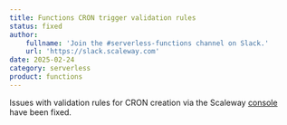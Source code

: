 ```yaml
---
title: Functions CRON trigger validation rules
status: fixed
author:
    fullname: 'Join the #serverless-functions channel on Slack.'
    url: 'https://slack.scaleway.com'
date: 2025-02-24
category: serverless
product: functions
---
```


Issues with validation rules for CRON creation via the Scaleway [console](https://account.scaleway.com/?service=elements) have been fixed.


